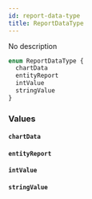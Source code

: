 ```yaml
---
id: report-data-type
title: ReportDataType
---
```


No description

```graphql
enum ReportDataType {
  chartData
  entityReport
  intValue
  stringValue
}
```

### Values

#### `chartData`

#### `entityReport`

#### `intValue`

#### `stringValue`
